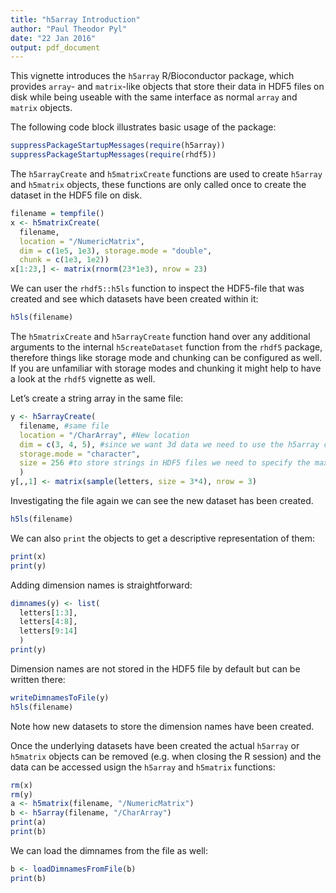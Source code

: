 ```yaml
---
title: "h5array Introduction"
author: "Paul Theodor Pyl"
date: "22 Jan 2016"
output: pdf_document
---
```


This vignette introduces the `h5array` R/Bioconductor package, which provides `array`- and `matrix`-like objects that store their data in HDF5 files on disk while being useable with the same interface as normal `array` and `matrix` objects.

The following code block illustrates basic usage of the package:

```r
suppressPackageStartupMessages(require(h5array))
suppressPackageStartupMessages(require(rhdf5))
```

The `h5arrayCreate` and `h5matrixCreate` functions are used to create `h5array` and `h5matrix` objects, these functions are only called once to create the dataset in the HDF5 file on disk.
```r
filename = tempfile()
x <- h5matrixCreate(
  filename,
  location = "/NumericMatrix",
  dim = c(1e5, 1e3), storage.mode = "double",
  chunk = c(1e3, 1e2))
x[1:23,] <- matrix(rnorm(23*1e3), nrow = 23)
```

We can user the `rhdf5::h5ls` function to inspect the HDF5-file that was created and see which datasets have been created within it:
```r
h5ls(filename)
```

The `h5matrixCreate` and `h5arrayCreate` function hand over any additional arguments to the internal `h5createDataset` function from the `rhdf5` package, therefore things like storage mode and chunking can be configured as well. If you are unfamiliar with storage modes and chunking it might help to have a look at the `rhdf5` vignette as well.

Let's create a string array in the same file:
```r
y <- h5arrayCreate(
  filename, #same file
  location = "/CharArray", #New location
  dim = c(3, 4, 5), #since we want 3d data we need to use the h5array class
  storage.mode = "character",
  size = 256 #to store strings in HDF5 files we need to specify the maximum length
  )
y[,,1] <- matrix(sample(letters, size = 3*4), nrow = 3)
```

Investigating the file again we can see the new dataset has been created.
```r
h5ls(filename)
```

We can also `print` the objects to get a descriptive representation of them:
```r
print(x)
print(y)
```

Adding dimension names is straightforward:
```r
dimnames(y) <- list(
  letters[1:3],
  letters[4:8],
  letters[9:14]
  )
print(y)
```

Dimension names are not stored in the HDF5 file by default but can be written there:
```r
writeDimnamesToFile(y)
h5ls(filename)
```

Note how new datasets to store the dimension names have been created.

Once the underlying datasets have been created the actual `h5array` or `h5matrix` objects can be removed (e.g. when closing the R session) and the data can be accessed usign the `h5array` and `h5matrix` functions:

```r
rm(x)
rm(y)
a <- h5matrix(filename, "/NumericMatrix")
b <- h5array(filename, "/CharArray")
print(a)
print(b)
```

We can load the dimnames from the file as well:
```r
b <- loadDimnamesFromFile(b)
print(b)
```